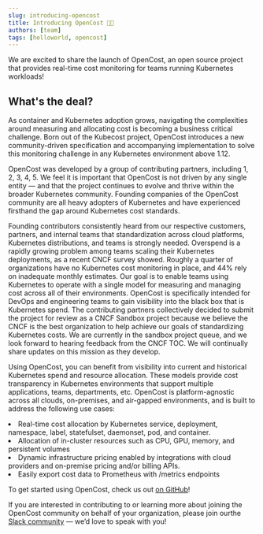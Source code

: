 ```yaml
---
slug: introducing-opencost
title: Introducing OpenCost 👋🐷
authors: [team]
tags: [helloworld, opencost]
---
```


We are excited to share the launch of OpenCost, an open source project that provides real-time cost monitoring for teams running Kubernetes workloads!

<!--truncate-->

## **What's the deal?**

As container and Kubernetes adoption grows, navigating the complexities around measuring and allocating cost is becoming a business critical challenge. Born out of the Kubecost project, OpenCost introduces a new community-driven specification and accompanying implementation to solve this monitoring challenge in any Kubernetes environment above 1.12.

OpenCost was developed by a group of contributing partners, including 1, 2, 3, 4, 5. We feel it is important that OpenCost is not driven by any single entity — and that the project continues to evolve and thrive within the broader Kubernetes community. Founding companies of the OpenCost community are all heavy adopters of Kubernetes and have experienced firsthand the gap around Kubernetes cost standards.

Founding contributors consistently heard from our respective customers, partners, and internal teams that standardization across cloud platforms, Kubernetes distributions, and teams is strongly needed. Overspend is a rapidly growing problem among teams scaling their Kubernetes deployments, as a recent CNCF survey showed. Roughly a quarter of organizations have no Kubernetes cost monitoring in place, and 44% rely on inadequate monthly estimates. Our goal is to enable teams using Kubernetes to operate with a single model for measuring and managing cost across all of their environments. OpenCost is specifically intended for DevOps and engineering teams to gain visibility into the black box that is Kubernetes spend. The contributing partners collectively decided to submit the project for review as a CNCF Sandbox project because we believe the CNCF is the best organization to help achieve our goals of standardizing Kubernetes costs. We are currently in the sandbox project queue, and we look forward to hearing feedback from the CNCF TOC. We will continually share updates on this mission as they develop.

Using OpenCost, you can benefit from visibility into current and historical Kubernetes spend and resource allocation. These models provide cost transparency in Kubernetes environments that support multiple applications, teams, departments, etc. OpenCost is platform-agnostic across all clouds, on-premises, and air-gapped environments, and is built to address the following use cases:

<div className="px-10 mb-10">
  <li>
    Real-time cost allocation by Kubernetes service, deployment, namespace,
    label, statefulset, daemonset, pod, and container.
  </li>
  <li>
    Allocation of in-cluster resources such as CPU, GPU, memory, and persistent
    volumes
  </li>
  <li>
    Dynamic infrastructure pricing enabled by integrations with cloud providers
    and on-premise pricing and/or billing APIs.
  </li>
  <li>Easily export cost data to Prometheus with /metrics endpoints</li>
</div>

To get started using OpenCost, check us out [on GitHub](https://github.com/opencost)!

If you are interested in contributing to or learning more about joining the OpenCost community on behalf of your organization, please join ourthe [Slack community](https://cloud-native.slack.com/?redir=/archives/C03D56FPD4G) — we’d love to speak with you!
